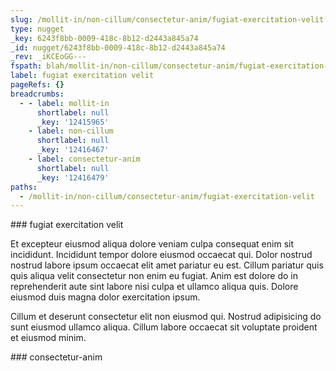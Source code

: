 ```yaml
---
slug: /mollit-in/non-cillum/consectetur-anim/fugiat-exercitation-velit
type: nugget
_key: 6243f8bb-0009-418c-8b12-d2443a845a74
_id: nugget/6243f8bb-0009-418c-8b12-d2443a845a74
_rev: _iKCEoGG---
fspath: blah/mollit-in/non-cillum/consectetur-anim/fugiat-exercitation-velit.md
label: fugiat exercitation velit
pageRefs: {}
breadcrumbs:
  - - label: mollit-in
      shortlabel: null
      _key: '12415965'
    - label: non-cillum
      shortlabel: null
      _key: '12416467'
    - label: consectetur-anim
      shortlabel: null
      _key: '12416479'
paths:
  - /mollit-in/non-cillum/consectetur-anim/fugiat-exercitation-velit
---
```


<NuggetArea>
<Nugget slug="/mollit-in/non-cillum/consectetur-anim/fugiat-exercitation-velit" type="nugget" _key="6243f8bb-0009-418c-8b12-d2443a845a74" _id="nugget/6243f8bb-0009-418c-8b12-d2443a845a74" _rev="_iKCEoGG---" fspath="blah/mollit-in/non-cillum/consectetur-anim/fugiat-exercitation-velit.md" label="fugiat exercitation velit" paths="/mollit-in/non-cillum/consectetur-anim/fugiat-exercitation-velit">
<NuggetBody>
### fugiat exercitation velit

Et excepteur eiusmod aliqua dolore veniam culpa consequat enim sit incididunt. Incididunt tempor dolore eiusmod occaecat qui. Dolor nostrud nostrud labore ipsum occaecat elit amet pariatur eu est. Cillum pariatur quis quis aliqua velit consectetur non enim eu fugiat. Anim est dolore do in reprehenderit aute sint labore nisi culpa et ullamco aliqua quis. Dolore eiusmod duis magna dolor exercitation ipsum.

Cillum et deserunt consectetur elit non eiusmod qui. Nostrud adipisicing do sunt eiusmod ullamco aliqua. Cillum labore occaecat sit voluptate proident et eiusmod minim.

</NuggetBody>
<Breadcrumbs>
<Crumbs>
<Crumb _key="12415965" label="mollit-in" /><Crumb _key="12416467" label="non-cillum" /><Crumb _key="12416479" label="consectetur-anim" />
</Crumbs>
</Breadcrumbs>
</Nugget>

<NuggetsInbound>
</NuggetsInbound>
<NuggetsOutbound>
</NuggetsOutbound>
</NuggetArea>
<PassagesInbound>
<Passage direction="inbound" type="passage" _key="12416479" _id="passage/12416479" _rev="_iKCEoGC--_" label="consectetur-anim" passage="consectetur-anim" fspath="blah/mollit-in/non-cillum/consectetur-anim" paths="/mollit-in/non-cillum/consectetur-anim" slug="/mollit-in/non-cillum/consectetur-anim">
<NuggetBody>
### consectetur-anim

</NuggetBody>
<Breadcrumbs>
<Crumbs>
<Crumb _key="12415965" label="mollit-in" /><Crumb _key="12416467" label="non-cillum" />
</Crumbs>
</Breadcrumbs>
</Passage>

</PassagesInbound>
<PassagesOutbound>
</PassagesOutbound>